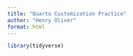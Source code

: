 ```yaml
---
title: "Quarto Customization Practice"
author: "Henry Oliver"
format: html
---
```


```r
library(tidyverse)
```

